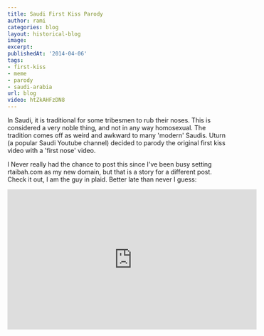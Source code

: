 ```yaml
---
title: Saudi First Kiss Parody
author: rami
categories: blog
layout: historical-blog
image:
excerpt:
publishedAt: '2014-04-06'
tags:
- first-kiss
- meme
- parody
- saudi-arabia
url: blog
video: htZkAHFzDN8
---
```


In Saudi, it is traditional for some tribesmen to rub their noses. This is considered a very noble thing, and not in any way homosexual. The tradition comes off as weird and awkward to many 'modern' Saudis. Uturn (a popular Saudi Youtube channel) decided to parody the original first kiss video with a 'first nose' video.

I Never really had the chance to post this since I've been busy setting rtaibah.com as my new domain, but that is a story for a different post. Check it out, I am the guy in plaid. Better late than never I guess:

<iframe width="560" height="315" src="https://www.youtube-nocookie.com/embed/htZkAHFzDN8?rel=0" frameborder="0" allow="autoplay; encrypted-media" allowfullscreen></iframe>
